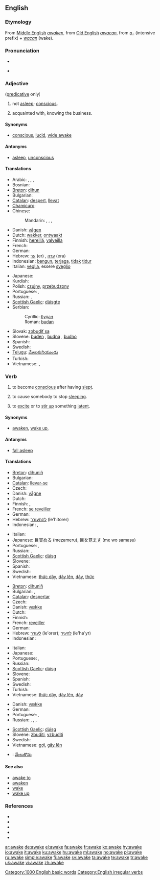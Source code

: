 ==English==

===Etymology===
From [[Middle English]] ''[[awaken]]'', from [[Old English]] ''[[awacan]]'', from ''[[a-]]'' (intensive prefix) + ''[[wacan]]'' (wake).

===Pronunciation===
* {{IPA|/əˈweɪk/}}
* {{audio|en-us-awake.ogg|Audio (US)}}
*: {{rhymes|eɪk}}

===Adjective===
{{en-adj}} ([[predicative]] only)

# not [[asleep]]; [[conscious]].
# {{vulgar}} acquainted with, knowing the business.

====Synonyms====
* {{sense|conscious}} [[conscious]], [[lucid]], [[wide awake]]

====Antonyms====
* {{sense|conscious}} [[asleep]], [[unconscious]]

====Translations====
{{trans-top|conscious}}
* Arabic: {{t|ar|مستيقظ|tr=mustayqiZ|sc=Arab}},  {{t|ar|ساهد|tr=saahid|sc=Arab}},  {{t|ar|يقظ|tr=yaqiZ|sc=Arab}},  {{t|ar|متنبه|tr=mutanabbih|sc=Arab}}
* Bosnian: {{t-|bs|budan|m}}
* [[Breton]]: [[dihun]]
* Bulgarian: {{t|bg|буден|sc=Cyrl}}
* [[Catalan]]: [[despert]], [[llevat]]
* [[Chamicuro]]: {{tø|ccc|ikakwi'ti}}
* Chinese:
*: Mandarin: {{t|cmn|醒着|tr=xǐngzhe|sc=Hani}},  {{t|cmn|醒覺|sc=Hani}},  {{t|cmn|醒觉|tr=xǐngjué|sc=Hani}},  {{t-|cmn|清醒|tr=qīngxǐng|sc=Hani}}
* Danish: [[vågen]]
* Dutch: [[wakker]], [[ontwaakt]]
* Finnish: [[hereillä]], [[valveilla]]
* French: {{t+|fr|éveillé}}
* German: {{t+|de|wach}}
* Hebrew: [[ער]] (er) {{m}}, [[ערה]] (era) {{f}}
* Indonesian: [[bangun]], [[jaga|terjaga]], [[tidak]] [[tidur]]
* Italian: [[veglia]], essere [[sveglio]]
{{trans-mid}}
* Japanese: {{t|ja|目が覚めて|tr=me-ga samete|sc=Jpan}}
* Kurdish: {{t|ku|به‌خه‌به‌ر|tr=bexeber|sc=ku-Arab}}
* Polish: [[czujny]], [[przebudzony]]
* Portuguese: {{t+|pt|desperto}}, {{t+|pt|acordado}}
* Russian: {{t|ru|бодрствующий|tr=bódrstvujuščij|sc=Cyrl}}, {{t|ru|проснувшийся|tr=prosnúvšijsja|sc=Cyrl}}
* [[Scottish Gaelic]]: [[dùisgte]]
* Serbian:
*: Cyrillic: [[будан#Serbian|будан]] {{m}}
*: Roman: [[budan#Serbian|budan]] {{m}}
* Slovak: [[zobudiť sa]]
* Slovene: [[buden]] {{m}}, [[budna]] {{f}}, [[budno]] {{n}}
* Spanish: {{t+|es|despierto}}
* Swedish: {{t+|sv|vaken}}
* [[Telugu]]: [[మేలుకునియుండు]]
* Turkish: {{t|tr|uyanık}}
* Vietnamese: {{t+|vi|thức|xs=Vietnamese}}, {{t+|vi|thức dậy|xs=Vietnamese}}
{{trans-bottom}}

===Verb===
{{en-verb|awakes|awaking|'''[[awoke]]''' ''or'' '''[[awaked]]'''|'''[[awoken]]''' ''or'' '''[[awaked]]'''}}

# {{intransitive}} to become [[conscious]] after having [[sleep|slept]].
# {{transitive}} to cause somebody to stop [[sleep|sleeping]].
# {{transitive}} to [[excite]] or to [[stir up]] something [[latent]].

====Synonyms====
* {{sense|to gain consciousness}} [[awaken]], [[wake up]],

====Antonyms====
* {{sense|to gain consciousness}} [[fall asleep]]

====Translations====
{{trans-top|to gain consciousness}}
* [[Breton]]: [[dihuniñ]]
* Bulgarian: {{t|bg|събуждам се|sc=Cyrl}}
* [[Catalan]]: [[llevar-se]]
* Czech: {{t-|cs|vzbudit se}}
* Danish: [[vågne]]
* Dutch: {{t+|nl|ontwaken}}
* Finnish: {{t-|fi|herätä}}, {{t-|fi|havahtua}}
* French: [[se reveiller]]
* German: {{t+|de|aufwachen}}
* Hebrew: [[להתעורר]] (le'hitorer)
* Indonesian: {{t-|id|bangun|xs=Indonesian}}, {{t+|id|jaga|alt=terjaga|xs=Indonesian}}
{{trans-mid}}
* Italian: {{t+|it|svegliarsi}}
* Japanese: [[目覚める]] (mezameru), [[目を覚ます]] (me wo samasu)
* Portuguese: {{t+|pt|acordar}}, {{t+|pt|despertar}}
* Russian: {{t+|ru|просыпаться|tr=prosypát'sja|sc=Cyrl}}, {{t|ru|пробуждаться|tr=probuždát'sja|sc=Cyrl}}
* [[Scottish Gaelic]]: [[dùisg]]
* Slovene: {{t+|sl|zbuditi se}}
* Spanish: {{t+|es|despertarse}}
* Swedish: {{t|sv|vakna}}
* Vietnamese: [[thức dậy]], [[dậy lên]], [[dậy]], [[thức]]
{{trans-bottom}}

{{trans-top|to cause someone to stop sleeping}}
* [[Breton]]: [[dihuniñ]]
* Bulgarian: {{t|bg|будя|sc=Cyrl}},  {{t|bg|събуждам|sc=Cyrl}}
* [[Catalan]]: [[despertar]]
* Czech: {{t-|cs|vzbudit}}
* Danish: [[vække]]
* Dutch: {{t+|nl|wekken}}
* Finnish: {{t+|fi|herättää}}
* French: [[reveiller]]
* German: {{t+|de|aufwecken}}
* Hebrew: [[לעורר]] (le'orer); [[להעיר]] (le'ha'yr)
* Indonesian: {{t-|id|bangun|alt=membangunkan|xs=Indonesian}}
{{trans-mid}}
* Italian: {{t+|it|svegliare}}
* Japanese: {{t-|ja|起こす|tr=okosu|sc=Jpan}}
* Portuguese: {{t+|pt|despertar}}, {{t+|pt|acordar}}
* Russian: {{t+|ru|будить|tr=budít’|sc=Cyrl}}
* [[Scottish Gaelic]]: [[dùisg]]
* Slovene: {{t+|sl|zbuditi}}
* Spanish: {{t-|es|despertar}}
* Swedish: {{t|sv|väcka}}
* Turkish: {{t+|tr|uyandırmak}}
* Vietnamese: [[thức dậy]], [[dậy lên]], [[dậy]]
{{trans-bottom}}

{{trans-top|to excite something latent}}
* Danish: [[vække]]
* German: {{t-|de|erwecken}}
* Portuguese: {{t+|pt|despertar}}, {{t+|pt|acordar}}
* Russian: {{t|ru|пробуждать|tr=probuždát'|sc=Cyrl}}, {{t+|ru|будить|tr=budít’|sc=Cyrl}}, {{t+|ru|вызывать|tr=vyzyvát’|sc=Cyrl}}, {{t|ru|возбуждать|tr=vozbuždát'|sc=Cyrl}}
{{trans-mid}}
* [[Scottish Gaelic]]: [[dùisg]]
* Slovene: [[zbuditi]], [[vzbuditi]]
* Swedish: {{t|sv|väcka}}
* Vietnamese: [[gợi]], [[gây lên]]
{{trans-bottom}}

{{checktrans-top}}
* {{ttbc|Telugu}}: [[మేలుకొను]]
{{trans-bottom}}

====See also====
* [[awake to]]
* [[awaken]]
* [[wake]]
* [[wake up]]

===References===
* {{R:American Heritage 2000|awake}}
* {{R:Dictionary.com|awake}}
* {{R:WordNet 2003|awake}}
* {{R:Century 1911}}
* {{R:Webster 1913}}

[[Category:1000 English basic words]]
[[Category:English irregular verbs]]

[[ar:awake]]
[[de:awake]]
[[el:awake]]
[[fa:awake]]
[[fr:awake]]
[[ko:awake]]
[[hy:awake]]
[[io:awake]]
[[it:awake]]
[[ku:awake]]
[[hu:awake]]
[[ml:awake]]
[[no:awake]]
[[pl:awake]]
[[ru:awake]]
[[simple:awake]]
[[fi:awake]]
[[sv:awake]]
[[ta:awake]]
[[te:awake]]
[[tr:awake]]
[[uk:awake]]
[[vi:awake]]
[[zh:awake]]